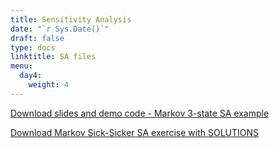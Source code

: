 ```yaml
---
title: Sensitivity Analysis
date: "`r Sys.Date()`"
draft: false
type: docs
linktitle: SA files
menu:
  day4:
    weight: 4
---
```


<!-- [Download slides](../../../Course_Modularization/Sensitivity analysis/slides/Day 3- Sensitivity Analysis - CDC 2022.pptx) -->

<!-- ## R code demo & walkthrough - 3-state Markov model with sensitivity analyses -->

<!-- [Download demo code](../../../Course_Modularization/CDC 2022-23/part 2/Markov_3state_SA.Rmd) -->

<!-- [Download model function code](../../../Course_Modularization/CDC 2022-23/part 2/Functions_cSTM_3state.R) -->

<!-- ## Exercise - Sensitivity analyses on the Markov Sick-Sicker model -->

<!-- [Download exercise worksheet](../../../Course_Modularization/Sensitivity analysis/Markov Sick-Sicker SA/exercise worksheets/markov_sick-sicker_time_SA_exercise.html) -->

<!-- [Download exercise template](../../../Course_Modularization/Sensitivity analysis/Markov Sick-Sicker SA/templates/markov_sick-sicker_time_SA_template.Rmd) -->

<!-- [Download data](../../../Course_Modularization/Sensitivity analysis/Markov Sick-Sicker SA/data/HMD_USA_Mx_2015.csv) -->

<!-- [Download model function](../../../Course_Modularization/Sensitivity analysis/Markov Sick-Sicker SA/templates/Functions_markov_sick-sicker_time.R) -->

[Download slides and demo code - Markov 3-state SA example](../../../Course_Modularization/Sensitivity analysis/Markov 3-state SA/cSTM 3-state SA.zip)

[Download Markov Sick-Sicker SA exercise with SOLUTIONS](../../../Course_Modularization/Sensitivity analysis/Markov Sick-Sicker SA/cSTM Sick-Sicker SA.zip)

